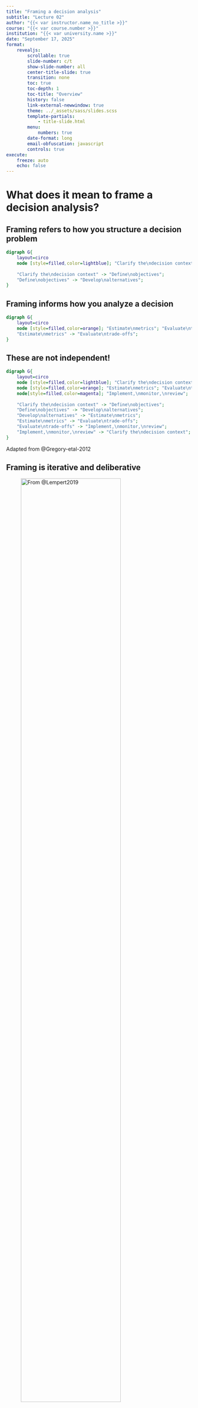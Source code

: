 ```yaml
---
title: "Framing a decision analysis"
subtitle: "Lecture 02"
author: "{{< var instructor.name_no_title >}}"
course: "{{< var course.number >}}"
institution: "{{< var university.name >}}"
date: "September 17, 2025"
format:
    revealjs:
        scrollable: true
        slide-number: c/t
        show-slide-number: all
        center-title-slide: true
        transition: none
        toc: true
        toc-depth: 1
        toc-title: "Overview"
        history: false
        link-external-newwindow: true
        theme: ../_assets/sass/slides.scss
        template-partials:
            - title-slide.html
        menu:
            numbers: true
        date-format: long
        email-obfuscation: javascript
        controls: true
execute:
    freeze: auto
    echo: false
---
```


# What does it mean to frame a decision analysis?

## Framing refers to how you structure a decision problem

```dot
digraph G{
    layout=circo
    node [style=filled,color=lightblue]; "Clarify the\ndecision context"; "Define\nobjectives"; "Develop\nalternatives";
    
    "Clarify the\ndecision context" -> "Define\nobjectives";
    "Define\nobjectives" -> "Develop\nalternatives";
}
```

## Framing informs how you analyze a decision

```dot
digraph G{
    layout=circo
    node [style=filled,color=orange]; "Estimate\nmetrics"; "Evaluate\ntrade-offs"; 
    "Estimate\nmetrics" -> "Evaluate\ntrade-offs";
}
```

## These are not independent! 

```dot
digraph G{
    layout=circo
    node [style=filled,color=lightblue]; "Clarify the\ndecision context"; "Define\nobjectives"; "Develop\nalternatives";
    node [style=filled,color=orange]; "Estimate\nmetrics"; "Evaluate\ntrade-offs"; 
    node[style=filled,color=magenta]; "Implement,\nmonitor,\nreview";
    
    "Clarify the\ndecision context" -> "Define\nobjectives";
    "Define\nobjectives" -> "Develop\nalternatives";
    "Develop\nalternatives" -> "Estimate\nmetrics";
    "Estimate\nmetrics" -> "Evaluate\ntrade-offs";
    "Evaluate\ntrade-offs" -> "Implement,\nmonitor,\nreview";
    "Implement,\nmonitor,\nreview" -> "Clarify the\ndecision context";
}
```
::: footer
Adapted from @Gregory-etal-2012
:::

## Framing is iterative and deliberative {.nostretch}

![From @Lempert2019](../_assets/img/lempert_framing.png){fig-align="center" width="80%"}


# Let's frame a few decision problems

## How should I travel from Hanover to Philadelphia?

![](../_assets/img/inclass_framing.png){fig-align="center"}

## Which flight should I purchase?

![](../_assets/img/inclass_framing_flights.png){fig-align="center"}

## How to preserve access to clean water in the growing US Southwest? {.nostretch}

![](../_assets/img/CO_Basin.png){fig-align="center" width="50%"}

# Framing wicked climate problems is hard!

## Why is framing water management more challenging than travel recommendations?
A few hints from our examples:

* Analyzing travel options was relatively simple
* We got to the bottom of my travel goals quickly
* I have (most of) the decision-making agency and chose my favorite option

# Some good practices

## Conceptual models

![Conceptual model for addressing inland flood risk from @Helgeson-etal-2024](../_assets/img/concep_model.jpg){fig-align="center"}

## Another conceptual model

![Unpublished conceptual model for federal funding rules to reduce flood risk](../_assets/img/funding_concep.jpg){fig-align="center"}

## Values-informed mental models

![Values mapping on execerpt of the conceptual model from @Helgeson-etal-2024](../_assets/img/vimm_ex.jpg){fig-align="center"}

## XLRM diagrams

![From @Pollack-etal-2025](../_assets/img/xlrm_ex.jpeg){fig-align="center"}

## Follow *some* explicit, structured process

* This is an area of decision analysis that needs more attention
* Structured decision making proponents acknowledge robust decision making (but not much), and as far as I can tell not vice versa
* You can do better than most peer-reviewed studies by doing something transparent
* It would be great to learn about good framing practices from real-world decision-making experiments

## Works cited